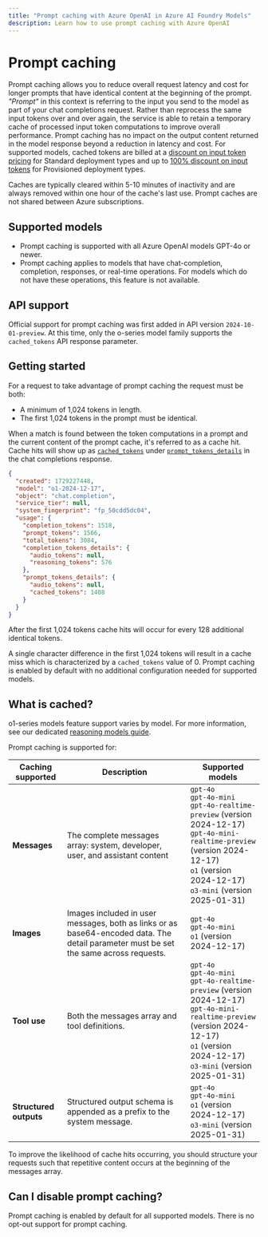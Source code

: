 ```yaml
---
title: "Prompt caching with Azure OpenAI in Azure AI Foundry Models"
description: Learn how to use prompt caching with Azure OpenAI
---
```


# Prompt caching

Prompt caching allows you to reduce overall request latency and cost for longer prompts that have identical content at the beginning of the prompt. *"Prompt"* in this context is referring to the input you send to the model as part of your chat completions request. Rather than reprocess the same input tokens over and over again, the service is able to retain a temporary cache of processed input token computations to improve overall performance. Prompt caching has no impact on the output content returned in the model response beyond a reduction in latency and cost. For supported models, cached tokens are billed at a [discount on input token pricing](https://azure.microsoft.com/pricing/details/cognitive-services/openai-service/) for Standard deployment types and up to [100% discount on input tokens](/azure/ai-services/openai/concepts/provisioned-throughput) for Provisioned deployment types.

Caches are typically cleared within 5-10 minutes of inactivity and are always removed within one hour of the cache's last use. Prompt caches are not shared between Azure subscriptions.

## Supported models

- Prompt caching is supported with all Azure OpenAI models GPT-4o or newer.
- Prompt caching applies to models that have chat-completion, completion, responses, or real-time operations. For models which do not have these operations, this feature is not available.

## API support

Official support for prompt caching was first added in API version `2024-10-01-preview`. At this time, only the o-series model family supports the `cached_tokens` API response parameter.

## Getting started

For a request to take advantage of prompt caching the request must be both:

- A minimum of 1,024 tokens in length.
- The first 1,024 tokens in the prompt must be identical.

When a match is found between the token computations in a prompt and the current content of the prompt cache, it's referred to as a cache hit. Cache hits will show up as [`cached_tokens`](/azure/ai-services/openai/reference-preview#cached_tokens) under [`prompt_tokens_details`](/azure/ai-services/openai/reference-preview#properties-for-prompt_tokens_details) in the chat completions response.

```json
{
  "created": 1729227448,
  "model": "o1-2024-12-17",
  "object": "chat.completion",
  "service_tier": null,
  "system_fingerprint": "fp_50cdd5dc04",
  "usage": {
    "completion_tokens": 1518,
    "prompt_tokens": 1566,
    "total_tokens": 3084,
    "completion_tokens_details": {
      "audio_tokens": null,
      "reasoning_tokens": 576
    },
    "prompt_tokens_details": {
      "audio_tokens": null,
      "cached_tokens": 1408
    }
  }
}
```

After the first 1,024 tokens cache hits will occur for every 128 additional identical tokens.

A single character difference in the first 1,024 tokens will result in a cache miss which is characterized by a `cached_tokens` value of 0. Prompt caching is enabled by default with no additional configuration needed for supported models.

## What is cached?

o1-series models feature support varies by model. For more information, see our dedicated [reasoning models guide](./reasoning). 

Prompt caching is supported for:

|**Caching supported**|**Description**|**Supported models**|
|--------|--------|--------|
| **Messages** | The complete messages array: system, developer, user, and assistant content | `gpt-4o`<br/>`gpt-4o-mini`<br/>`gpt-4o-realtime-preview` (version 2024-12-17)<br/>`gpt-4o-mini-realtime-preview` (version 2024-12-17)<br/> `o1` (version 2024-12-17) <br/> `o3-mini` (version 2025-01-31) |
| **Images** | Images included in user messages, both as links or as base64-encoded data. The detail parameter must be set the same across requests. | `gpt-4o`<br/>`gpt-4o-mini` <br/> `o1` (version 2024-12-17)  |
| **Tool use** | Both the messages array and tool definitions. | `gpt-4o`<br/>`gpt-4o-mini`<br/>`gpt-4o-realtime-preview` (version 2024-12-17)<br/>`gpt-4o-mini-realtime-preview` (version 2024-12-17)<br/> `o1` (version 2024-12-17) <br/> `o3-mini` (version 2025-01-31) |
| **Structured outputs** | Structured output schema is appended as a prefix to the system message. | `gpt-4o`<br/>`gpt-4o-mini` <br/> `o1` (version 2024-12-17) <br/> `o3-mini` (version 2025-01-31) |

To improve the likelihood of cache hits occurring, you should structure your requests such that repetitive content occurs at the beginning of the messages array.

## Can I disable prompt caching?

Prompt caching is enabled by default for all supported models. There is no opt-out support for prompt caching.

